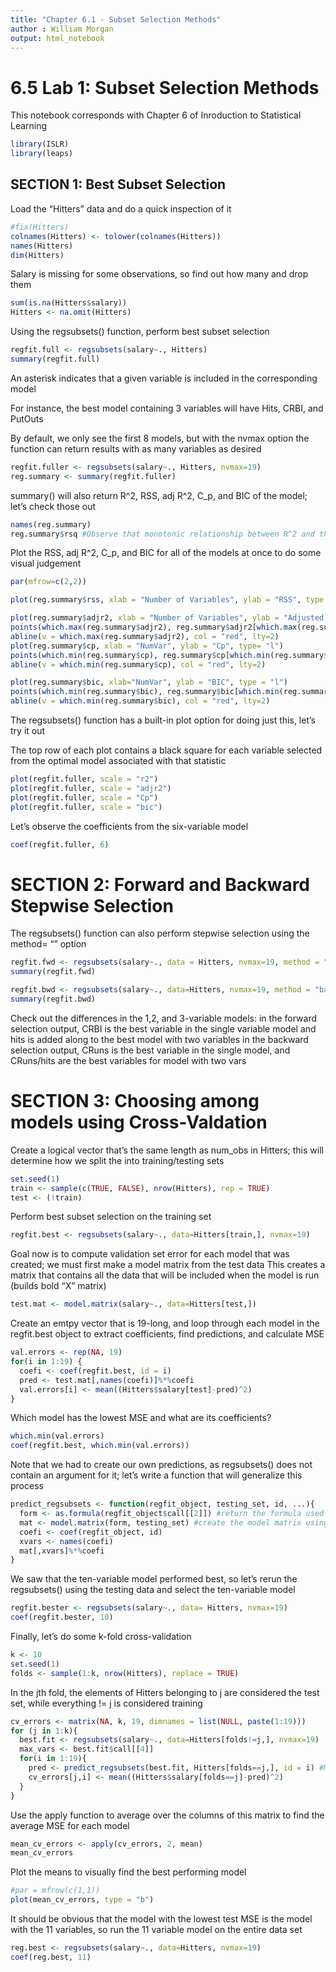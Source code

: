 ```yaml
---
title: "Chapter 6.1 - Subset Selection Methods"
author : William Morgan
output: html_notebook
---
```


# 6.5 Lab 1: Subset Selection Methods

This notebook corresponds with Chapter 6 of Inroduction to Statistical Learning

```r
library(ISLR)
library(leaps)
```

## SECTION 1: Best Subset Selection

Load the "Hitters" data and do a quick inspection of it
```r
#fix(Hitters)
colnames(Hitters) <- tolower(colnames(Hitters))
names(Hitters)
dim(Hitters)
```

Salary is missing for some observations, so find out how many and drop them

```r
sum(is.na(Hitters$salary))
Hitters <- na.omit(Hitters)
```

Using the regsubsets() function, perform best subset selection

```r
regfit.full <- regsubsets(salary~., Hitters)
summary(regfit.full)
```

An asterisk indicates that a given variable is included in the corresponding model

For instance, the best model containing 3 variables will have Hits, CRBI, and PutOuts

By default, we only see the first 8 models, but with the nvmax option the function can return results with as many variables as desired

```r
regfit.fuller <- regsubsets(salary~., Hitters, nvmax=19)
reg.summary <- summary(regfit.fuller)
```

summary() will also return R^2, RSS, adj R^2, C_p, and BIC of the model; let's check those out

```r
names(reg.summary)
reg.summary$rsq #Observe that monotonic relationship between R^2 and the number of included variables
```

Plot the RSS, adj R^2, C_p, and BIC for all of the models at once to do some visual judgement

```r
par(mfrow=c(2,2))

plot(reg.summary$rss, xlab = "Number of Variables", ylab = "RSS", type = "l")

plot(reg.summary$adjr2, xlab = "Number of Variables", ylab = "Adjusted Rsq", type = "l")
points(which.max(reg.summary$adjr2), reg.summary$adjr2[which.max(reg.summary$adjr2)], col="red", cex=2, pch=20)
abline(v = which.max(reg.summary$adjr2), col = "red", lty=2)
plot(reg.summary$cp, xlab = "NumVar", ylab = "Cp", type= "l")
points(which.min(reg.summary$cp), reg.summary$cp[which.min(reg.summary$cp)], col ="red", cex=2, pch=20)
abline(v = which.min(reg.summary$cp), col = "red", lty=2)

plot(reg.summary$bic, xlab="NumVar", ylab = "BIC", type = "l")
points(which.min(reg.summary$bic), reg.summary$bic[which.min(reg.summary$bic)], col ="red", cex=2, pch=20)
abline(v = which.min(reg.summary$bic), col = "red", lty=2)
```
The regsubsets() function has a built-in plot option for doing just this, let's try it out

The top row of each plot contains a black square for each variable selected from the optimal model associated with that statistic

```r
plot(regfit.fuller, scale = "r2") 
plot(regfit.fuller, scale = "adjr2")
plot(regfit.fuller, scale = "Cp")
plot(regfit.fuller, scale = "bic")
```

Let's observe the coefficients from the six-variable model

```r
coef(regfit.fuller, 6)
```

# SECTION 2: Forward and Backward Stepwise Selection

The regsubsets() function can also perform stepwise selection using the method= "" option

```r
regfit.fwd <- regsubsets(salary~., data = Hitters, nvmax=19, method = "forward")
summary(regfit.fwd)

regfit.bwd <- regsubsets(salary~., data=Hitters, nvmax=19, method = "backward")
summary(regfit.bwd)
```

Check out the differences in the 1,2, and 3-variable models:
in the forward selection output, CRBI is the best variable in the single variable model and hits is added along to the best model with two variables
in the backward selection output, CRuns is the best variable in the single model, and CRuns/hits are the best variables for model with two vars


# SECTION 3: Choosing among models using Cross-Valdation

Create a logical vector that's the same length as num_obs in Hitters; this will determine how we split the into training/testing sets 

```r
set.seed(1)
train <- sample(c(TRUE, FALSE), nrow(Hitters), rep = TRUE)
test <- (!train)
```

Perform best subset selection on the training set

```r
regfit.best <- regsubsets(salary~., data=Hitters[train,], nvmax=19)
```

Goal now is to compute validation set error for each model that was created; we must first make a model matrix from the test data
This creates a matrix that contains all the data that will be included when the model is run (builds bold "X" matrix)

```r
test.mat <- model.matrix(salary~., data=Hitters[test,])
```

Create an emtpy vector that is 19-long, and loop through each model in the regfit.best object to extract coefficients, find predictions, and calculate MSE

```r
val.errors <- rep(NA, 19)
for(i in 1:19) {
  coefi <- coef(regfit.best, id = i)
  pred <- test.mat[,names(coefi)]%*%coefi
  val.errors[i] <- mean((Hitters$salary[test]-pred)^2)
}
```

Which model has the lowest MSE and what are its coefficients?

```r
which.min(val.errors)
coef(regfit.best, which.min(val.errors))
```

Note that we had to create our own predictions, as regsubsets() does not contain an argument for it; let's write a function that will generalize this process

```r
predict_regsubsets <- function(regfit_object, testing_set, id, ...){
  form <- as.formula(regfit_object$call[[2]]) #return the formula used in the regsubsets() command, the second element grabs the form of the model
  mat <- model.matrix(form, testing_set) #create the model matrix using the training_set and the formula from the previous line
  coefi <- coef(regfit_object, id)
  xvars <- names(coefi)
  mat[,xvars]%*%coefi
}
```

We saw that the ten-variable model performed best, so let's rerun the regsubsets() using the testing data and select the 
ten-variable model

```r
regfit.bester <- regsubsets(salary~., data= Hitters, nvmax=19)
coef(regfit.bester, 10)
```

Finally, let's do some k-fold cross-validation

```r
k <- 10
set.seed(1)
folds <- sample(1:k, nrow(Hitters), replace = TRUE)
```

In the jth fold, the elements of Hitters belonging to j are considered the test set, while everything != j is considered training

```r
cv_errors <- matrix(NA, k, 19, dimnames = list(NULL, paste(1:19)))
for (j in 1:k){
  best.fit <- regsubsets(salary~., data=Hitters[folds!=j,], nvmax=19)
  max_vars <- best.fit$call[[4]]
  for(i in 1:19){
    pred <- predict_regsubsets(best.fit, Hitters[folds==j,], id = i) #MLEM
    cv_errors[j,i] <- mean((Hitters$salary[folds==j]-pred)^2)
  }
}
```

Use the apply function to average over the columns of this matrix to find the average MSE for each model

```r
mean_cv_errors <- apply(cv_errors, 2, mean)
mean_cv_errors
```

Plot the means to visually find the best performing model

```r
#par = mfrow(c(1,1))
plot(mean_cv_errors, type = "b")
```

It should be obvious that the model with the lowest test MSE is the model with the 11 variables, so run the 11 variable model on the entire data set

```r
reg.best <- regsubsets(salary~., data=Hitters, nvmax=19)
coef(reg.best, 11)
```
